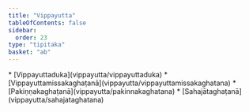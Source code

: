 ```yaml
---
title: "Vippayutta"
tableOfContents: false
sidebar:
  order: 23
type: "tipitaka"
basket: "ab"
---
```



<DynamicBreadcrumb />



<TableOfContents>
* [Vippayuttaduka](vippayutta/vippayuttaduka)
* [Vippayuttamissakaghaṭanā](vippayutta/vippayuttamissakaghatana)
* [Pakiṇṇakaghaṭanā](vippayutta/pakinnakaghatana)
* [Sahajātaghaṭanā](vippayutta/sahajataghatana)
</TableOfContents>